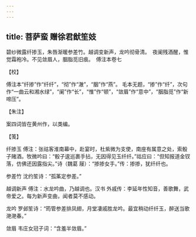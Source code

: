 ```yaml
---
---
---
```

title: 菩萨蛮 赠徐君猷笙妓
---







碧纱微露纤掺玉，朱唇渐暖参差竹。越调变新声，龙吟彻骨清。　夜阑残酒醒，惟觉霜袍冷。不见敛眉人，胭脂觅旧痕。　傅注本卷七





【校】


傅注本“纤掺”作“纤纤”，“彻”作“澈”，“胭”作“燕”。 毛本无题，“掺”作“纤”，次句作“一曲云和湘水绿”，“阑”作“长”，“惟”作“顿”，“敛眉”作“意中”，“胭脂觅”作“新啼压”。





【朱注】


案四词皆在黄州作，以类编。





【笺】


纤掺玉 傅注：张祜客淮南幕中，赴宴时，杜紫微为支使，南座有属意之处，索骰子赌酒。牧微吟曰：“骰子逡巡裹手拈，无因得见玉纤纤。”祜应曰：“但知报道金钗落，仿佛还因露指尖。”诗（魏葛 屦）：“掺掺女手。”传：掺掺，犹纤纤也。

参差竹 沈约笙诗：“孤筿定参差。”

越调新声 傅注：水龙吟曲，乃越调也。汉书 外戚传：李延年性知音，善歌舞，武帝爱之。每为新声变曲，闻者莫不感动。

龙吟 罗邺笙诗：“筠管参差排凤翅，月堂凄戚胜龙吟。最宜稍动纤纤玉，醉送当歌滟滟春。”

敛眉 韦庄女冠子词：“含羞半敛眉。”